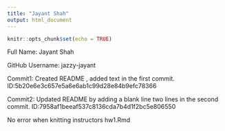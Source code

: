 ```yaml
--- 
title: "Jayant Shah" 
output: html_document 
--- 
```


```r
knitr::opts_chunk$set(echo = TRUE) 
``` 
Full Name: 
Jayant Shah 

GitHub Username: 
jazzy-jayant 

Commit1: 
Created README , added text in the first 
commit. ID:5b20e6e3c657e5a6e6ab1c99d28e84b9efc78366 

Commit2: 
Updated README by adding a blank line two lines in the second 
commit. ID:7958af1beeaf537c8136cda7b4d1f2bc5e806550 

No error when knitting instructors hw1.Rmd